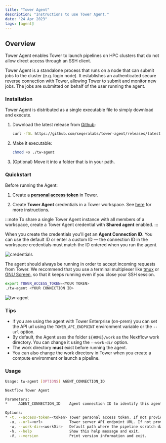 ```yaml
---
title: "Tower Agent"
description: "Instructions to use Tower Agent."
date: "24 Apr 2023"
tags: [agent]
---
```


## Overview

Tower Agent enables Tower to launch pipelines on HPC clusters that do not allow direct access through an SSH client.

Tower Agent is a standalone process that runs on a node that can submit jobs to the cluster (e.g. login node). It establishes an authenticated secure reverse connection with Tower, allowing Tower to submit and monitor new
jobs. The jobs are submitted on behalf of the user running the agent.

### Installation

Tower Agent is distributed as a single executable file to simply download and execute.

1. Download the latest release from [Github](https://github.com/seqeralabs/tower-agent):

   ```bash
   curl -fSL https://github.com/seqeralabs/tower-agent/releases/latest/download/tw-agent-linux-x86_64 > tw-agent
   ```

2. Make it executable:

   ```bash
   chmod +x ./tw-agent
   ```

3. (Optional) Move it into a folder that is in your path.

### Quickstart

Before running the Agent:

1. Create a [**personal access token**](api/overview.mdx#authentication) in Tower.

2. Create **Tower Agent** credentials in a Tower workspace. See [here](credentials/overview.mdx) for more instructions.

:::note
To share a single Tower Agent instance with all members of a workspace, create a Tower Agent credential with **Shared agent** enabled.
:::

When you create the credentials you'll get an **Agent Connection ID**. You can use the default ID or enter a custom ID — the connection ID in the workspace credentials must match the ID entered when you run the agent.

![credentials](./_images/tw_agent.png)

The agent should always be running in order to accept incoming requests from Tower. We recommend that you use a terminal multiplexer like [tmux](https://github.com/tmux/tmux) or [GNU Screen](https://www.gnu.org/software/screen/), so that it keeps running even if you close your SSH session.

```bash
export TOWER_ACCESS_TOKEN=<YOUR TOKEN>
./tw-agent <YOUR CONNECTION ID>
```

![tw-agent](./_images/tw_agent_running.png)

### Tips

- If you are using the agent with Tower Enterprise (on-prem) you can set the API url using the `TOWER_API_ENDPOINT` environment variable or the `--url` option.
- By default, the Agent uses the folder `${HOME}/work` as the Nextflow work directory. You can change it using the `--work-dir` option.
- The work directory **must** exist before running the agent.
- You can also change the work directory in Tower when you create a compute environment or launch a pipeline.

### Usage

```bash
Usage: tw-agent [OPTIONS] AGENT_CONNECTION_ID

Nextflow Tower Agent

Parameters:
*     AGENT_CONNECTION_ID    Agent connection ID to identify this agent.

Options:
* -t, --access-token=<token> Tower personal access token. If not provided TOWER_ACCESS_TOKEN variable will be used.
  -u, --url=<url>            Tower server API endpoint URL. If not provided TOWER_API_ENDPOINT variable will be used [default: https://api.cloud.seqera.io].
  -w, --work-dir=<workDir>   Default path where the pipeline scratch data is stored. It can be changed when launching a pipeline from Tower [default: ~/work].
  -h, --help                 Show this help message and exit.
  -V, --version              Print version information and exit.
```
